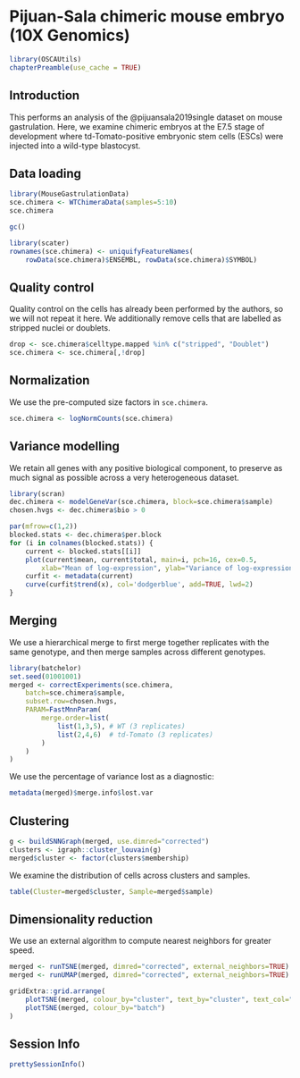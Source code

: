 # Pijuan-Sala chimeric mouse embryo (10X Genomics)

```r
library(OSCAUtils)
chapterPreamble(use_cache = TRUE)
```

## Introduction

This performs an analysis of the @pijuansala2019single dataset on mouse gastrulation.
Here, we examine chimeric embryos at the E7.5 stage of development 
where td-Tomato-positive embryonic stem cells (ESCs) were injected into a wild-type blastocyst.

## Data loading

```r
library(MouseGastrulationData)
sce.chimera <- WTChimeraData(samples=5:10)
sce.chimera
```

```r
gc()
```

```r
library(scater)
rownames(sce.chimera) <- uniquifyFeatureNames(
    rowData(sce.chimera)$ENSEMBL, rowData(sce.chimera)$SYMBOL)
```

## Quality control

Quality control on the cells has already been performed by the authors, so we will not repeat it here.
We additionally remove cells that are labelled as stripped nuclei or doublets.

```r
drop <- sce.chimera$celltype.mapped %in% c("stripped", "Doublet")
sce.chimera <- sce.chimera[,!drop]
```

## Normalization

We use the pre-computed size factors in `sce.chimera`.

```r
sce.chimera <- logNormCounts(sce.chimera)
```

## Variance modelling

We retain all genes with any positive biological component, to preserve as much signal as possible across a very heterogeneous dataset.

```r
library(scran)
dec.chimera <- modelGeneVar(sce.chimera, block=sce.chimera$sample)
chosen.hvgs <- dec.chimera$bio > 0
```

```r
par(mfrow=c(1,2))
blocked.stats <- dec.chimera$per.block
for (i in colnames(blocked.stats)) {
    current <- blocked.stats[[i]]
    plot(current$mean, current$total, main=i, pch=16, cex=0.5,
        xlab="Mean of log-expression", ylab="Variance of log-expression")
    curfit <- metadata(current)
    curve(curfit$trend(x), col='dodgerblue', add=TRUE, lwd=2)
}
```

## Merging

We use a hierarchical merge to first merge together replicates with the same genotype, 
and then merge samples across different genotypes.

```r
library(batchelor)
set.seed(01001001)
merged <- correctExperiments(sce.chimera, 
    batch=sce.chimera$sample, 
    subset.row=chosen.hvgs,
    PARAM=FastMnnParam(
        merge.order=list(
            list(1,3,5), # WT (3 replicates)
            list(2,4,6)  # td-Tomato (3 replicates)
        )
    )
)
```

We use the percentage of variance lost as a diagnostic:

```r
metadata(merged)$merge.info$lost.var
```

## Clustering

```r
g <- buildSNNGraph(merged, use.dimred="corrected")
clusters <- igraph::cluster_louvain(g)
merged$cluster <- factor(clusters$membership)
```

We examine the distribution of cells across clusters and samples.

```r
table(Cluster=merged$cluster, Sample=merged$sample)
```

## Dimensionality reduction

We use an external algorithm to compute nearest neighbors for greater speed.

```r
merged <- runTSNE(merged, dimred="corrected", external_neighbors=TRUE)
merged <- runUMAP(merged, dimred="corrected", external_neighbors=TRUE)
```

```r
gridExtra::grid.arrange(
    plotTSNE(merged, colour_by="cluster", text_by="cluster", text_col="red"),
    plotTSNE(merged, colour_by="batch")
)
```

## Session Info {-}

```r
prettySessionInfo()
```
